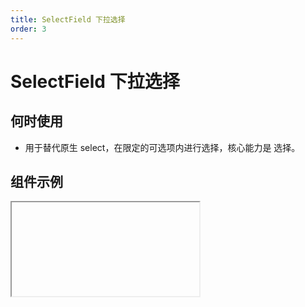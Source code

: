 ```yaml
---
title: SelectField 下拉选择
order: 3
---
```


# SelectField 下拉选择

## 何时使用

- 用于替代原生 select，在限定的可选项内进行选择，核心能力是 选择。

## 组件示例


<Iframe url="https://www.aliwork.com/developer/select-field-v2?isRenderNav=false" />

## 组件属性


<AttrTable
  category="form"
  dataSource={[
    {
      code: "placeholder",
      type: "string",
      default: `'请选择'`,
      desc: "表单组件占位提示信息",
    },
    {
      code: "value",
      type: "string",
      default: ``,
      desc: "当前组件默认值",
    },
    {
      code: "hasArrow",
      type: "boolean",
      default: "true",
      desc: "是否有下拉箭头",
    },
    {
      code: "hasBorder",
      type: "boolean",
      default: "true",
      desc: "是否有边框",
    },
    {
      code: "hasClear",
      type: "boolean",
      default: "true",
      desc: "是否有清除按钮",
    },
    {
      code: "useDetailValue",
      type: "boolean",
      default: "false",
      desc: "设置value 使用对象类型{label, value}",
    },
    {
      code: "autoWidth",
      type: "boolean",
      default: "true",
      desc: "下拉菜单是否与选择器对齐",
    },
    {
      code: "showSearch",
      type: "boolean",
      default: "true",
      desc: "展开后是否能搜索，tag 模式下固定为 true",
    },
    {
      code: "searchDelay",
      type: "number",
      default: "300",
      desc: "搜索延时时间，单位ms",
    },
    {
      code: "dataSource",
      type: "[DataSource[]](/docs/components/interface#datasource)",
      default: `~~~json
[
  {
    "text": {
      "zh_CN": "选项一",
      "en_US": "Option 1",
      "type": "i18n"
    },
    "value": "1"
  },
  {
    "text": {
      "zh_CN": "选项二",
      "en_US": "Option 2",
      "type": "i18n"
    },
    "value": "2"
  },
  {
    "text": {
      "zh_CN": "选项三",
      "en_US": "Option 3",
      "type": "i18n"
    },
    "value": "3"
  }
]
      `,
      desc: "设置选项",
    },
    {
      code: "notFoundContent",
      type: "string",
      default: `'请输入'`,
      desc: "为空文案",
    },
    {
      code: "filter",
      type: "(value: string, data: DataSource) => boolean",
      default: "",
      desc: "本地过滤方法，开启本地过滤时才有",
    },
    {
      code: "filterLocal",
      type: "boolean",
      default: "",
      desc: "支持本地过滤，在数据源为远程的时候需要关闭此项",
    },
    {
      code: "onChange",
      type: "(value: string) => void",
      default: "",
      desc: "组件值发生改变事件",
    },
    {
      code: "onVisibleChange",
      type: "(visible: boolean) => void",
      default: "",
      desc: "弹层显示或隐藏时触发事件",
    },
    {
      code: "onRemove",
      type: "(item: object) => void",
      default: "",
      desc: "值删除时事件",
    },
    {
      code: "onSearch",
      type: "(keyword: string) => void",
      default: "",
      desc: "搜索框值变化时事件",
    },
  ]}
/>
